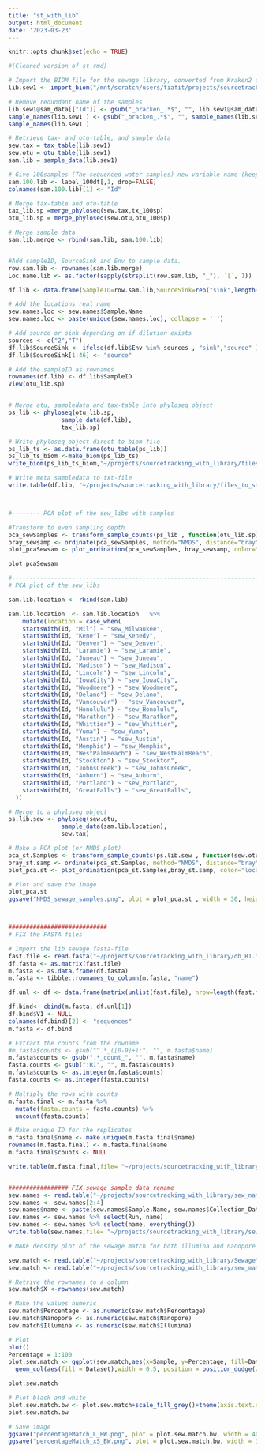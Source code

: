 ```yaml
---
title: "st_with_lib"
output: html_document
date: '2023-03-23'
---
```


```r
knitr::opts_chunk$set(echo = TRUE)

#(Cleaned version of st.rmd)

# Import the BIOM file for the sewage library, converted from Kraken2 using, for example, kraken-biom
lib.sew1 <- import_biom("/mnt/scratch/users/tiafit/projects/sourcetracking_with_library/sew_sample_fixed.biom")

# Remove redundant name of the samples
lib.sew1@sam_data[["Id"]] <- gsub("_bracken_.*$", "", lib.sew1@sam_data[["Id"]])
sample_names(lib.sew1 ) <- gsub("_bracken_.*$", "", sample_names(lib.sew1 ))
sample_names(lib.sew1 )

# Retrieve tax- and otu-table, and sample data
sew.tax = tax_table(lib.sew1)
sew.otu = otu_table(lib.sew1)
sam.lib = sample_data(lib.sew1)

# Give 100samples (The sequenced water samples) new variable name (keep only sample (Id))
sam.100.lib <- label_100dt[,1, drop=FALSE]
colnames(sam.100.lib)[1] <- "Id"

# Merge tax-table and otu-table
tax_lib.sp =merge_phyloseq(sew.tax,tx_100sp)
otu_lib.sp = merge_phyloseq(sew.otu,otu_100sp)

# Merge sample data
sam.lib.merge <- rbind(sam.lib, sam.100.lib)


#Add sampleID, SourceSink and Env to sample data.
row.sam.lib <- rownames(sam.lib.merge)
Loc.name.lib <- as.factor(sapply(strsplit(row.sam.lib, "_"), `[`, 1))

df.lib <- data.frame(SampleID=row.sam.lib,SourceSink=rep("sink",length(row.sam.lib)),location=Loc.name.lib)

# Add the locations real name
sew.names.loc <- sew.names$Sample.Name
sew.names.loc <- paste(unique(sew.names.loc), collapse = ' ')

# Add source or sink depending on if dilution exists
sources <- c("2","T")
df.lib$SourceSink <- ifelse(df.lib$Env %in% sources , "sink","source" )
df.lib$SourceSink[1:46] <- "source" 

# Add the sampleID as rownames
rownames(df.lib) <- df.lib$SampleID
View(otu_lib.sp)


# Merge otu, sampledata and tax-table into phyloseq object
ps_lib <- phyloseq(otu_lib.sp, 
               sample_data(df.lib), 
               tax_lib.sp)

# Write phyloseq object direct to biom-file
ps_lib_ts <- as.data.frame(otu_table(ps_lib))
ps_lib_ts_biom <-make_biom(ps_lib_ts)
write_biom(ps_lib_ts_biom,"~/projects/sourcetracking_with_library/files_to_st/lib_for_st_complete_fix.biom")

# Write meta sampledata to txt-file
write.table(df.lib, "~/projects/sourcetracking_with_library/files_to_st/sam_only_sew_as_source.txt",quote=FALSE,sep="\t",row.names = FALSE)



#-------- PCA plot of the sew_libs with samples

#Transform to even sampling depth
pca_sewSamples <- transform_sample_counts(ps_lib , function(otu_lib.sp) otu_lib.sp/sum(otu_lib.sp))
bray_sewsamp <- ordinate(pca_sewSamples, method="NMDS", distance="bray")
plot_pcaSewsam <- plot_ordination(pca_sewSamples, bray_sewsamp, color="location", title="Bray NMDS sewage and water samples samples", label= "location")

plot_pcaSewsam

#------------------------------------------------------------------------------------------
# PCA plot of the sew_libs 

sam.lib.location <- rbind(sam.lib)

sam.lib.location  <- sam.lib.location   %>%
    mutate(location = case_when(
    startsWith(Id, "Mil") ~ "sew_Milwaukee",
    startsWith(Id, "Kene") ~ "sew_Kenedy",
    startsWith(Id, "Denver") ~ "sew_Denver",
    startsWith(Id, "Laramie") ~ "sew_Laramie",
    startsWith(Id, "Juneau") ~ "sew_Juneau",
    startsWith(Id, "Madison") ~ "sew_Madison",
    startsWith(Id, "Lincoln") ~ "sew_Lincoln",
    startsWith(Id, "IowaCity") ~ "sew_IowaCity",
    startsWith(Id, "Woodmere") ~ "sew_Woodmere",
    startsWith(Id, "Delano") ~ "sew_Delano",
    startsWith(Id, "Vancouver") ~ "sew_Vancouver",
    startsWith(Id, "Honolulu") ~ "sew_Honolulu",
    startsWith(Id, "Marathon") ~ "sew_Marathon",
    startsWith(Id, "Whittier") ~ "sew_Whittier",
    startsWith(Id, "Yuma") ~ "sew_Yuma",
    startsWith(Id, "Austin") ~ "sew_Austin",
    startsWith(Id, "Memphis") ~ "sew_Memphis",
    startsWith(Id, "WestPalmBeach") ~ "sew_WestPalmBeach",
    startsWith(Id, "Stockton") ~ "sew_Stockton",
    startsWith(Id, "JohnsCreek") ~ "sew_JohnsCreek",
    startsWith(Id, "Auburn") ~ "sew_Auburn",
    startsWith(Id, "Portland") ~ "sew_Portland",
    startsWith(Id, "GreatFalls") ~ "sew_GreatFalls",
  ))

# Merge to a phyloseq object 
ps.lib.sew <- phyloseq(sew.otu, 
               sample_data(sam.lib.location), 
               sew.tax)

# Make a PCA plot (or NMDS plot)
pca_st.Samples <- transform_sample_counts(ps.lib.sew , function(sew.otu) sew.otu/sum(sew.otu))
bray_st.samp <- ordinate(pca_st.Samples, method="NMDS", distance="bray")
plot_pca.st <- plot_ordination(pca_st.Samples,bray_st.samp, color="location", title="Bray NMDS sewage samples", label= "location")

# Plot and save the image
plot_pca.st 
ggsave("NMDS_sewage_samples.png", plot = plot_pca.st , width = 30, height = 20, units = "cm",dpi=1080)



############################
# FIX the FASTA files

# Import the lib sewage fasta-file
fast.file <- read.fasta("~/projects/sourcetracking_with_library/db_R1.fasta")
df.fasta <- as.matrix(fast.file)
m.fasta <- as.data.frame(df.fasta)
m.fasta <- tibble::rownames_to_column(m.fasta, "name")

df.unl <- df <- data.frame(matrix(unlist(fast.file), nrow=length(fast.file), byrow=TRUE))

df.bind<- cbind(m.fasta, df.unl[1])
df.bind$V1 <- NULL
colnames(df.bind)[2] <- "sequences"
m.fasta <- df.bind

# Extract the counts from the rowname 
#m.fasta$counts <- gsub("^.*_([0-9]+):", "", m.fasta$name)
m.fasta$counts <- gsub(".*_count_", "", m.fasta$name)
fasta.counts <- gsub(":R1", "", m.fasta$counts)
m.fasta$counts <- as.integer(m.fasta$counts)
fasta.counts <- as.integer(fasta.counts)

# Multiply the rows with counts 
m.fasta.final <- m.fasta %>%
  mutate(fasta.counts = fasta.counts) %>%
  uncount(fasta.counts)

# Make unique ID for the replicates 
m.fasta.final$name <- make.unique(m.fasta.final$name)
rownames(m.fasta.final) <- m.fasta.final$name
m.fasta.final$counts <- NULL

write.table(m.fasta.final,file= "~/projects/sourcetracking_with_library/df.txt",sep="\t",row.names=FALSE,quote = FALSE)


################# FIX sewage sample data rename
sew.names <- read.table("~/projects/sourcetracking_with_library/sew_names.txt", header=T, sep="\t")
sew.names <- sew.names[2:4]
sew.names$name <- paste(sew.names$Sample.Name, sew.names$Collection_Date, sep="_")
sew.names <- sew.names %>% select(Run, name)
sew.names <- sew.names %>% select(name, everything())
write.table(sew.names,file= "~/projects/sourcetracking_with_library/sew_names_fixed.txt",sep="\t",row.names=FALSE,  col.names=FALSE,quote = FALSE)


```


```r
# MAKE density plot of the sewage match for both illumina and nanopore

sew.match <- read.table("~/projects/sourcetracking_with_library/SewageMatchFix.txt", header=T, sep="\t")
sew.match <- read.table("~/projects/sourcetracking_with_library/sew_match.txt", header=T, sep="\t")

# Retrive the rownames to a column
sew.match$X <-rownames(sew.match)

# Make the values numeric
sew.match$Percentage <- as.numeric(sew.match$Percentage)
sew.match$Nanopore <- as.numeric(sew.match$Nanopore)
sew.match$Illumina <- as.numeric(sew.match$Illumina)

# Plot
plot()
Percentage = 1:100
plot.sew.match <- ggplot(sew.match,aes(x=Sample, y=Percentage, fill=Dataset)) + geom_bar(stat="identity", position=position_dodge(width = 0.5),color="black") + theme_bw()+
  geom_col(aes(fill = Dataset),width = 0.5, position = position_dodge(width = 0.5)) +scale_fill_brewer(palette="Paired") + ylab("Match with sewage (%)") #+ theme_minimal()

plot.sew.match

# Plot black and white
plot.sew.match.bw <- plot.sew.match+scale_fill_grey()+theme(axis.text.x=element_text(angle=90, vjust=0.5),plot.title = element_text(hjust = 0.5))#+ scale# +theme_bw()# 
plot.sew.match.bw

# Save image 
ggsave("percentageMatch_L_BW.png", plot = plot.sew.match.bw, width = 40, height = 20, units = "cm",dpi=2000)
ggsave("percentageMatch_xS_BW.png", plot = plot.sew.match.bw, width = 30, height = 20, units = "cm",dpi=320)
```

